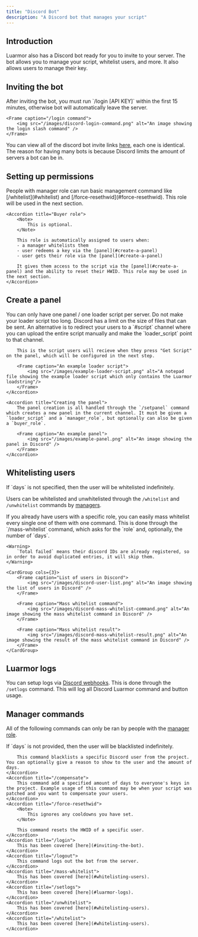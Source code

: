 ```yaml
---
title: "Discord Bot"
description: "A Discord bot that manages your script"
---
```


## Introduction

Luarmor also has a Discord bot ready for you to invite to your server. The bot allows you to manage your script, whitelist users, and more. It also allows users to manage their key.

## Inviting the bot

<Warning>
    After inviting the bot, you must run `/login [API KEY]` within the first 15 minutes, otherwise bot will automatically leave the server.

    <Frame caption="/login command">
        <img src="/images/discord-login-command.png" alt="An image showing the login slash command" />
    </Frame>
</Warning>

You can view all of the discord bot invite links [here](https://luarmor.net/bot), each one is identical. The reason for having many bots is because Discord limits the amount of servers a bot can be in.

## Setting up permissions

<AccordionGroup>
    <Accordion title="Manager role">
        People with manager role can run basic management command like [/whitelist](#whitelist) and [/force-resethwid](#force-resethwid). This role will be used in the next section.
    </Accordion>

    <Accordion title="Buyer role">
        <Note>
            This is optional.
        </Note>

        This role is automatically assigned to users when:
        - a manager whitelists them
        - user redeems a key via the [panel](#create-a-panel)
        - user gets their role via the [panel](#create-a-panel)

        It gives them access to the script via the [panel](#create-a-panel) and the ability to reset their HWID. This role may be used in the next section.
    </Accordion>
</AccordionGroup>

## Create a panel

<Warning>
    You can only have one panel / one loader script per server.
</Warning>

<AccordionGroup>
    <Accordion title="Creating the loader script">
        <Warning>
            Do not make your loader script too long. Discord has a limit on the size of files that can be sent. An alternative is to redirect your users to a `#script` channel where you can upload the entire script manually and make the `loader_script` point to that channel.
        </Warning>

        This is the script users will recieve when they press "Get Script" on the panel, which will be configured in the next step.

        <Frame caption="An example loader script">
            <img src="/images/example-loader-script.png" alt="A notepad file showing the example loader script which only contains the Luarmor loadstring"/>
        </Frame>
    </Accordion>

    <Accordion title="Creating the panel">
        The panel creation is all handled through the `/setpanel` command which creates a new panel in the current channel. It must be given a `loader_script` and a `manager_role`, but optionally can also be given a `buyer_role`.
    
        <Frame caption="An example panel">
            <img src="/images/example-panel.png" alt="An image showing the panel in Discord" />
        </Frame>
    </Accordion>
</AccordionGroup>

## Whitelisting users

<Note>
    If `days` is not specified, then the user will be whitelisted indefinitely.
</Note>

Users can be whitelisted and unwhitelisted through the `/whitelist` and `/unwhitelist` commands by [managers](#manager-role).

<Accordion title="Mass whitelist">
    If you already have users with a specific role, you can easily mass whitelist every single one of them with one command. This is done through the `/mass-whitelist` command, which asks for the `role` and, optionally, the number of `days`.

    <Warning>
        `Total failed` means their discord IDs are already registered, so in order to avoid duplicated entries, it will skip them.
    </Warning>

    <CardGroup cols={3}>
        <Frame caption="List of users in Discord">
            <img src="/images/discord-user-list.png" alt="An image showing the list of users in Discord" />
        </Frame>

        <Frame caption="Mass whitelist command">
            <img src="/images/discord-mass-whitelist-command.png" alt="An image showing the mass whitelist command in Discord" />
        </Frame>

        <Frame caption="Mass whitelist result">
            <img src="/images/discord-mass-whitelist-result.png" alt="An image showing the result of the mass whitelist command in Discord" />
        </Frame>
    </CardGroup>
</Accordion>

## Luarmor logs

You can setup logs via [Discord webhooks](https://support.discord.com/hc/en-us/articles/228383668-Intro-to-Webhooks). This is done through the `/setlogs` command. This will log all Discord Luarmor command and button usage.

## Manager commands

All of the following commands can only be ran by people with the [manager role](#manager-role).

<AccordionGroup>
    <Accordion title="/blacklist">
        <Note>
            If `days` is not provided, then the user will be blacklisted indefinitely.
        </Note>

        This command blacklists a specific Discord user from the project. You can optionally give a reason to show to the user and the amount of days.
    </Accordion>
    <Accordion title="/compensate">
        This command add a specified amount of days to everyone's keys in the project. Example usage of this command may be when your script was patched and you want to compensate your users.
    </Accordion>
    <Accordion title="/force-resethwid">
        <Note>
            This ignores any cooldowns you have set.
        </Note>

        This command resets the HWID of a specific user.
    </Accordion>
    <Accordion title="/login">
        This has been covered [here](#inviting-the-bot).
    </Accordion>
    <Accordion title="/logout">
        This command logs out the bot from the server.
    </Accordion>
    <Accordion title="/mass-whitelist">
        This has been covered [here](#whitelisting-users).
    </Accordion>
    <Accordion title="/setlogs">
        This has been covered [here](#luarmor-logs).
    </Accordion>
    <Accordion title="/unwhitelist">
        This has been covered [here](#whitelisting-users).
    </Accordion>
    <Accordion title="/whitelist">
        This has been covered [here](#whitelisting-users).
    </Accordion>
</AccordionGroup>